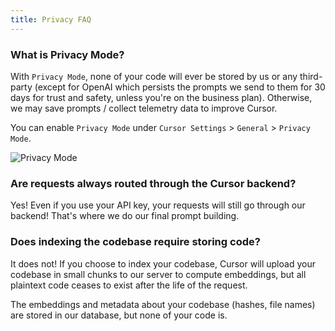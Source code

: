 ```yaml
---
title: Privacy FAQ
---
```


### What is Privacy Mode? 

With `Privacy Mode`, none of your code will ever be stored by us or any third-party (except for OpenAI which persists the prompts we send to them for 30 days for trust and safety, unless you're on the business plan). Otherwise, we may save prompts / collect telemetry data to improve Cursor. 

You can enable `Privacy Mode` under `Cursor Settings` > `General` > `Privacy Mode`.

<Frame>
  <img src="/images/get-started/privacy-mode.png" alt="Privacy Mode" />
</Frame>

### Are requests always routed through the Cursor backend? 

Yes! Even if you use your API key, your requests will still go through our backend! That's where we do our final prompt building.

### Does indexing the codebase require storing code? 

It does not! If you choose to index your codebase, Cursor will upload your codebase in small chunks to our server to compute embeddings, but all plaintext code ceases to exist after the life of the request. 

The embeddings and metadata about your codebase (hashes, file names) are stored in our database, but none of your code is.